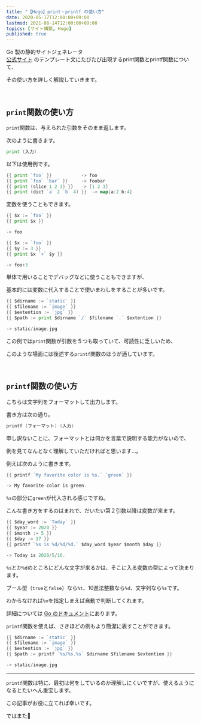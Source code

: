 ```yaml
---
title: "【Hugo】print・printf の使い方"
date: 2020-05-17T12:00:00+09:00
lastmod: 2021-08-14T12:00:00+09:00
topics: [サイト構築, Hugo]
published: true
---
```


<tltp label="Hugo">Go 製の静的サイトジェネレータ<br/>[公式サイト](https://gohugo.io)</tltp>
のテンプレート文にたびたび出現する<icode>print</icode>関数と<icode>printf</icode>関数について、

その使い方を詳しく解説していきます。

<br/>

## `print`関数の使い方

`print`関数は、与えられた引数をそのまま返します。

<!--more-->

次のように書きます。

```go hide_nums
print (入力)
```

以下は使用例です。

```go hide_nums
{{ print `foo` }}           -> foo
{{ print `foo` `bar` }}     -> foobar
{{ print (slice 1 2 3) }}   -> [1 2 3]
{{ print (dict `a` 2 `b` 4) }}  -> map[a:2 b:4]
```

変数を使うこともできます。

```go hide_nums
{{ $x := `foo` }}
{{ print $x }}

-> foo

{{ $x := `foo` }}
{{ $y := 3 }}
{{ print $x `+` $y }}

-> foo+3
```

単体で用いることでデバッグなどに使うこともできますが、

基本的には変数に代入することで使いまわしをすることが多いです。

```go hide_nums
{{ $dirname := `static` }}
{{ $filename := `image` }}
{{ $extention := `jpg` }}
{{ $path := print $dirname `/` $filename `.` $extention }}

-> static/image.jpg
```

この例では`print`関数が引数を５つも取っていて、可読性に乏しいため、

このような場面には後述する`printf`関数のほうが適しています。

<relpos link="hugo-scratch" />

<br/>

## `printf`関数の使い方

こちらは文字列をフォーマットして出力します。

書き方は次の通り。

```go hide_nums
printf (フォーマット) (入力)
```

申し訳ないことに、フォーマットとは何かを言葉で説明する能力がないので、

例を見てなんとなく理解していただければと思います…。

例えば次のように書きます。

```go hide_nums
{{ printf `My favorite color is %s.` `green` }}

-> My favorite color is green.
```

`%s`の部分に`green`が代入される感じですね。

こんな書き方をするのはまれで、だいたい第２引数以降は変数が来ます。

```go hide_nums
{{ $day_word := `Today` }}
{{ $year := 2020 }}
{{ $month := 5 }}
{{ $day := 17 }}
{{ printf `%s is %d/%d/%d.` $day_word $year $month $day }}

-> Today is 2020/5/16.
```

`%s`とか`%d`のところにどんな文字が来るかは、そこに入る変数の型によって決まります。

ブール型（`true`と`false`）なら`%t`、10進法整数なら`%d`、文字列なら`%s`です。

わからなければ`%v`を指定しまえば自動で判断してくれます。

詳細については [Go のドキュメント](https://golang.org/pkg/fmt/)にあります。

`printf`関数を使えば、さきほどの例もより簡潔に表すことができます。

```go hide_nums
{{ $dirname := `static` }}
{{ $filename := `image` }}
{{ $extention := `jpg` }}
{{ $path := printf `%s/%s.%s` $dirname $filename $extention }}

-> static/image.jpg
```

<relpos link="hugo-findre-replacere" />

---

`printf`関数は特に、最初は何をしているのか理解しにくいですが、使えるようになるとたいへん重宝します。

この記事がお役に立てれば幸いです。

ではまた👋
